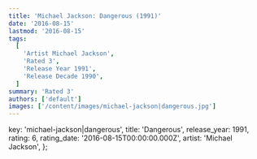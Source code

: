 ```yaml
---
title: 'Michael Jackson: Dangerous (1991)'
date: '2016-08-15'
lastmod: '2016-08-15'
tags:
  [
    'Artist Michael Jackson',
    'Rated 3',
    'Release Year 1991',
    'Release Decade 1990',
  ]
summary: 'Rated 3'
authors: ['default']
images: ['/content/images/michael-jackson|dangerous.jpg']
---
```


  key: 'michael-jackson|dangerous',
  title: 'Dangerous',
  release_year: 1991,
  rating: 6,
  rating_date: '2016-08-15T00:00:00.000Z',
  artist: 'Michael Jackson',
};

<MusicRating data={data} />
